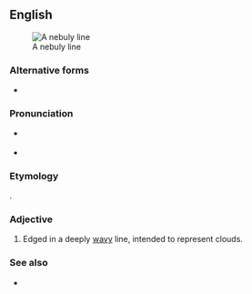==English==
[[Image:Araldiz Manno 221Q.png|thumb|A nebuly line]]

===Alternative forms===
* {{l|en|nébulé}}

===Pronunciation===
* {{a|RP|US}} {{IPA|/ˈnɛbjʊli/|lang=en}}
* {{audio|en-us-nebuly.ogg|Audio (US)|lang=en}}

===Etymology===
{{etyl|fr|en}} {{m|fr|nébulé}}.

===Adjective===
{{en-adj|-}}

# {{lb|en|heraldry}} Edged in a deeply [[wavy]] line, intended to represent clouds.

===See also===
* {{l|en|wavy}}